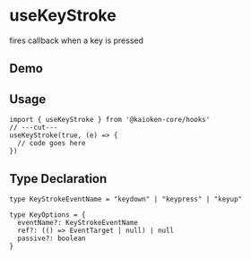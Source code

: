 
# useKeyStroke
fires callback when a key is pressed


## Demo
<UseKeyStrokeExample />

## Usage
```tsx twoslash
import { useKeyStroke } from '@kaioken-core/hooks'
// ---cut---
useKeyStroke(true, (e) => {
  // code goes here
})
```

## Type Declaration
```tsx
type KeyStrokeEventName = "keydown" | "keypress" | "keyup"

type KeyOptions = {
  eventName?: KeyStrokeEventName
  ref?: (() => EventTarget | null) | null
  passive?: boolean
}
```
